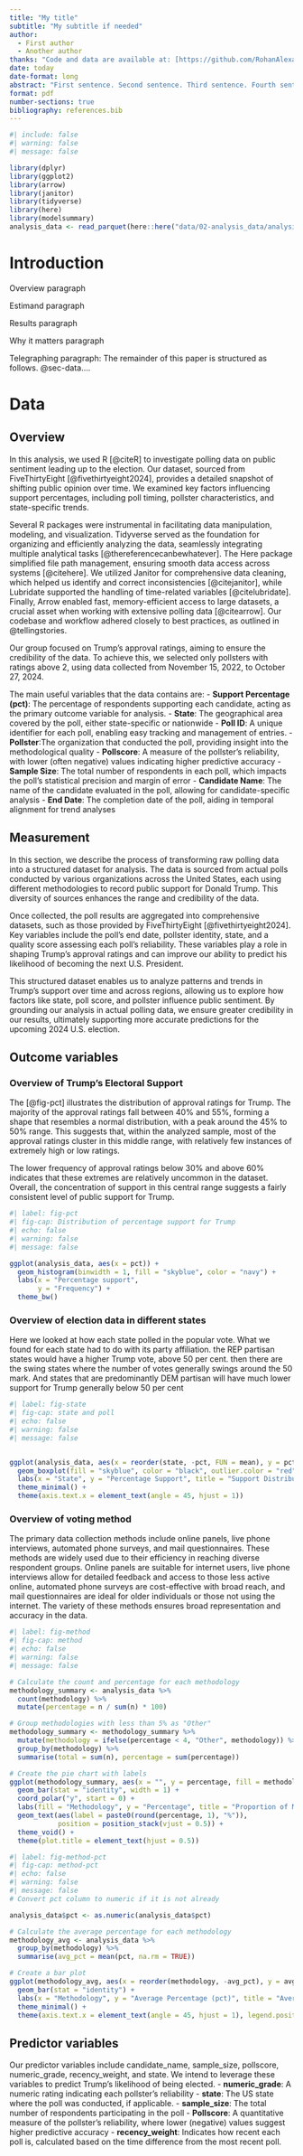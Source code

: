 ---
title: "My title"
subtitle: "My subtitle if needed"
author: 
  - First author
  - Another author
thanks: "Code and data are available at: [https://github.com/RohanAlexander/starter_folder](https://github.com/RohanAlexander/starter_folder)."
date: today
date-format: long
abstract: "First sentence. Second sentence. Third sentence. Fourth sentence."
format: pdf
number-sections: true
bibliography: references.bib
---

```{r}
#| include: false
#| warning: false
#| message: false

library(dplyr)
library(ggplot2)
library(arrow)
library(janitor)
library(tidyverse)
library(here)
library(modelsummary)
analysis_data <- read_parquet(here::here("data/02-analysis_data/analysis_data.parquet"))
```


# Introduction

Overview paragraph

Estimand paragraph

Results paragraph

Why it matters paragraph

Telegraphing paragraph: The remainder of this paper is structured as follows. @sec-data....






# Data {#sec-data}

## Overview

In this analysis, we used R [@citeR] to investigate polling data on public sentiment leading up to the election. Our dataset, sourced from FiveThirtyEight [@fivethirtyeight2024], provides a detailed snapshot of shifting public opinion over time. We examined key factors influencing support percentages, including poll timing, pollster characteristics, and state-specific trends.

Several R packages were instrumental in facilitating data manipulation, modeling, and visualization. Tidyverse served as the foundation for organizing and efficiently analyzing the data, seamlessly integrating multiple analytical tasks [@thereferencecanbewhatever]. The Here package simplified file path management, ensuring smooth data access across systems [@citehere]. We utilized Janitor for comprehensive data cleaning, which helped us identify and correct inconsistencies [@citejanitor], while Lubridate supported the handling of time-related variables [@citelubridate]. Finally, Arrow enabled fast, memory-efficient access to large datasets, a crucial asset when working with extensive polling data [@citearrow]. Our codebase and workflow adhered closely to best practices, as outlined in @tellingstories.


Our group focused on Trump’s approval ratings, aiming to ensure the credibility of the data. To achieve this, we selected only pollsters with ratings above 2, using data collected from November 15, 2022, to October 27, 2024.

The main useful variables that the data contains are:
- **Support Percentage (pct)**: The percentage of respondents supporting each candidate, acting as the primary outcome variable for analysis.
- **State**: The geographical area covered by the poll, either state-specific or nationwide
- **Poll ID**: A unique identifier for each poll, enabling easy tracking and management of entries.
- **Pollster**:The organization that conducted the poll, providing insight into the methodological quality
- **Pollscore**: A measure of the pollster's reliability, with lower (often negative) values indicating higher predictive accuracy
- **Sample Size**: The total number of respondents in each poll, which impacts the poll’s statistical precision and margin of error
- **Candidate Name**: The name of the candidate evaluated in the poll, allowing for candidate-specific analysis
- **End Date**: The completion date of the poll, aiding in temporal alignment for trend analyses

## Measurement
	
In this section, we describe the process of transforming raw polling data into a structured dataset for analysis. The data is sourced from actual polls conducted by various organizations across the United States, each using different methodologies to record public support for Donald Trump. This diversity of sources enhances the range and credibility of the data.

Once collected, the poll results are aggregated into comprehensive datasets, such as those provided by FiveThirtyEight [@fivethirtyeight2024]. Key variables include the poll’s end date, pollster identity, state, and a quality score assessing each poll's reliability. These variables play a role in shaping Trump’s approval ratings and can improve our ability to predict his likelihood of becoming the next U.S. President.

This structured dataset enables us to analyze patterns and trends in Trump’s support over time and across regions, allowing us to explore how factors like state, poll score, and pollster influence public sentiment. By grounding our analysis in actual polling data, we ensure greater credibility in our results, ultimately supporting more accurate predictions for the upcoming 2024 U.S. election.

## Outcome variables

### Overview of Trump's Electoral Support

The [@fig-pct] illustrates the distribution of approval ratings for Trump. The majority of the approval ratings fall between 40% and 55%, forming a shape that resembles a normal distribution, with a peak around the 45% to 50% range. This suggests that, within the analyzed sample, most of the approval ratings cluster in this middle range, with relatively few instances of extremely high or low ratings.

The lower frequency of approval ratings below 30% and above 60% indicates that these extremes are relatively uncommon in the dataset. Overall, the concentration of support in this central range suggests a fairly consistent level of public support for Trump.

```{r}
#| label: fig-pct
#| fig-cap: Distribution of percentage support for Trump
#| echo: false
#| warning: false
#| message: false

ggplot(analysis_data, aes(x = pct)) +
  geom_histogram(binwidth = 1, fill = "skyblue", color = "navy") +
  labs(x = "Percentage support",
       y = "Frequency") +
  theme_bw()

```

### Overview of election data in different states

Here we looked at how each state polled in the popular vote. What we found for each state had to do with its party affiliation. the REP partisan states would have a higher Trump vote, above 50 per cent. then there are the swing states where the number of votes generally swings around the 50 mark. And states that are predominantly DEM partisan will have much lower support for Trump generally below 50 per cent

```{r}
#| label: fig-state
#| fig-cap: state and poll
#| echo: false
#| warning: false
#| message: false


ggplot(analysis_data, aes(x = reorder(state, -pct, FUN = mean), y = pct)) +
  geom_boxplot(fill = "skyblue", color = "black", outlier.color = "red", outlier.shape = 16) +
  labs(x = "State", y = "Percentage Support", title = "Support Distribution by State") +
  theme_minimal() +
  theme(axis.text.x = element_text(angle = 45, hjust = 1))

```

### Overview of voting method

The primary data collection methods include online panels, live phone interviews, automated phone surveys, and mail questionnaires. These methods are widely used due to their efficiency in reaching diverse respondent groups. Online panels are suitable for internet users, live phone interviews allow for detailed feedback and access to those less active online, automated phone surveys are cost-effective with broad reach, and mail questionnaires are ideal for older individuals or those not using the internet. The variety of these methods ensures broad representation and accuracy in the data.

```{r}
#| label: fig-method
#| fig-cap: method
#| echo: false
#| warning: false
#| message: false

# Calculate the count and percentage for each methodology
methodology_summary <- analysis_data %>%
  count(methodology) %>%
  mutate(percentage = n / sum(n) * 100)

# Group methodologies with less than 5% as "Other"
methodology_summary <- methodology_summary %>%
  mutate(methodology = ifelse(percentage < 4, "Other", methodology)) %>%
  group_by(methodology) %>%
  summarise(total = sum(n), percentage = sum(percentage))

# Create the pie chart with labels
ggplot(methodology_summary, aes(x = "", y = percentage, fill = methodology)) +
  geom_bar(stat = "identity", width = 1) +
  coord_polar("y", start = 0) +
  labs(fill = "Methodology", y = "Percentage", title = "Proportion of Methodology Types") +
  geom_text(aes(label = paste0(round(percentage, 1), "%")), 
            position = position_stack(vjust = 0.5)) +
  theme_void() +
  theme(plot.title = element_text(hjust = 0.5))

```


```{r}
#| label: fig-method-pct
#| fig-cap: method-pct
#| echo: false
#| warning: false
#| message: false
# Convert pct column to numeric if it is not already

analysis_data$pct <- as.numeric(analysis_data$pct)

# Calculate the average percentage for each methodology
methodology_avg <- analysis_data %>%
  group_by(methodology) %>%
  summarise(avg_pct = mean(pct, na.rm = TRUE))

# Create a bar plot
ggplot(methodology_avg, aes(x = reorder(methodology, -avg_pct), y = avg_pct, fill = methodology)) +
  geom_bar(stat = "identity") +
  labs(x = "Methodology", y = "Average Percentage (pct)", title = "Average Percentage by Methodology") +
  theme_minimal() +
  theme(axis.text.x = element_text(angle = 45, hjust = 1), legend.position = "none")
```

## Predictor variables
Our predictor variables include candidate_name, sample_size, pollscore, numeric_grade, recency_weight, and state. We intend to leverage these variables to predict Trump’s likelihood of being elected.
- **numeric_grade**: A numeric rating indicating each pollster’s reliability
- **state**: The US state where the poll was conducted, if applicable.
- **sample_size**: The total number of respondents participating in the poll
- **Pollscore**: A quantitative measure of the pollster’s reliability, where lower (negative) values suggest higher predictive accuracy
- **recency_weight**: Indicates how recent each poll is, calculated based on the time difference from the most recent poll.


